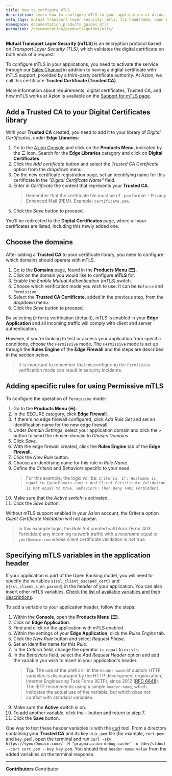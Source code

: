 ```yaml
---
title: How to configure mTLS
description: Learn how to configure mTLS in your application at Azion.
meta_tags: mutual transport layer security, mtls, tls handshake, open banking, certificates, digital certificates
namespace: documentation_products_guides_mtls
permalink: /documentation/products/guides/mtls/
---
```


**Mutual Transport Layer Security (mTLS)** is an encryption protocol based on *Transport Layer Security (TLS)*, which validates the digital certificate on both ends of a request.

To configure mTLS in your applications, you need to activate the service through our [Sales Channel](https://www.azion.com/en/contact-sales/) in addition to having a digital certificate with mTLS support, provided by a third-party certificate authority. At Azion, we call this certificate **Trusted Certificate (Trusted CA)**.

More information about requirements, digital certificates, Trusted CA, and how mTLS works at Azion is available on the [Support for mTLS page](/en/documentation/products/secure/edge-firewall/mtls/).

## Add a Trusted CA to your Digital Certificates library

With your **Trusted CA** created, you need to add it to your library of *Digital Certificates*, under **Edge Libraries**:

1. Go to the [Azion Console](https://console.azion.com) and click on the **Products Menu**, indicated by the ☰ icon. Search for the **Edge Libraries** category and click on **Digital Certificates**.
2. Click the *Add certificate* button and select the *Trusted CA Certificate* option from the *dropdown* menu.
4. On the new certificate registration page, set an identifying name for this certificate in the *"Digital Certificate Name"* field.
5. Enter in *Certificate* the content that represents your **Trusted CA**.
    > Remember that the certificate file must be of `.pem` format – Privacy Enhanced Mail (PEM). Example: `certificate.pem`.
6. Click the *Save* button to proceed.

You'll be redirected to the **Digital Certificates** page, where all your certificates are listed, including this newly added one.

## Choose the domains

After adding a **Trusted CA** to your certificate library, you need to configure which domains should operate with mTLS.

1. Go to the **Domains** page, found in the **Products Menu (☰)**.
2. Click on the domain you would like to configure **mTLS** for.
4. Enable the *Enable Mutual Authentication (mTLS)* switch.
5. Choose which verification mode you wish to use. It can be `Enforce` and `Permissive`.
6. Select the **Trusted CA Certificate**, added in the previous step, from the *dropdown* menu.
7. Click the *Save* button to proceed.

By selecting `Enforce` verification (default), mTLS is enabled in your **Edge Application** and all incoming traffic will comply with client and server authentication. 

However, if you're looking to test or access your application from specific conditions, choose the `Permissive` mode. The `Permissive` mode is set up through the **Rules Engine** of the **Edge Firewall** and the steps are described in the section below.

> It is important to remember that misconfiguring the `Permissive` verification mode can result in security incidents.

## Adding specific rules for using Permissive mTLS

To configure the operation of `Permissive` mode: 

1. Go to the **Products Menu (☰)**.
2. In the SECURE category, click **Edge Firewall**.
3. If there's no edge firewall configured, click *Add Rule Set* and set an identification name for the new edge firewall.
4. Under *Domain Settings*, select your application domain and click the `>` button to send the chosen domain to *Chosen Domains*.
5. Click *Save*.
6. With the edge firewall created, click the **Rules Engine** tab of the **Edge Firewall**.
7. Click the *New Rule* button.
8. Choose an identifying name for this rule in *Rule Name*.
9. Define the *Criteria* and *Behaviors* specific to your need.
    > For this example, the logic will be: `Criteria: If: Hostname is equal to {yourDomain.com} + And Client Certificate Validation is not equal to true. Behaviors: Then Deny (403 Forbidden)`.
10. Make sure that the *Active switch* is activated.
11. Click the *Save* button.

Without mTLS support enabled in your Azion account, the Criteria option *Client Certificate Validation* will not appear.

> In this example logic, the *Rule Set* created will block (Error 403 Forbidden) any incoming network traffic with a *hostname* equal to `yourDomain.com` whose client certificate validation is not true.

## Specifying mTLS variables in the application header

If your application is part of the Open Banking model, you will need to specify the variables `${ssl_client_escaped_cert}` and `${ssl_client_s_dn_parsed}` in the *header* of your application. You can also insert other mTLS variables. [Check the list of available variables and their descriptions](/en/documentation/products/build/edge-application/rules-engine/).

To add a variable to your application header, follow the steps:

1. Within the **Console**, open the **Products Menu (☰)**.
2. Click on **Edge Application**.
3. Find and click on the application with mTLS enabled.
4. Within the settings of your **Edge Application**, click the *Rules Engine* tab.
5. Click the *New Rule* button and select *Request Phase*.
6. Set an identifier name for this *Rule*.
7. In the *Criteria* field, change the operator `is equal` to `exists`.
8. In the *Behaviors* field, select the *Add Request Header* option and add the variable you wish to insert in your application's header.
    > **Tip:** The use of the prefix `X-` in the `header-name` of custom HTTP variables is discouraged by the HTTP development organization, Internet Engineering Task Force (IETF), since 2012 ([RFC 6648](https://datatracker.ietf.org/doc/rfc6648/)). The IETF recommends using a simple `header-name`, which indicates the actual use of the variable, but which does not conflict with standard variables.
9. Make sure the **Active** switch is on.
10. To add another variable, click the `+` button and return to step 7.
11. Click the **Save** button.

One way to test these header variables is with the [curl](https://curl.se/) tool. From a directory containing your **Trusted CA** and its key in a `.pem` file (for example, `cert.pem` and `key.pem`), open the terminal and run `curl -skv https://<yourDomain.com>/ -H "pragma:azion-debug-cache" -o /dev/stdout --cert cert.pem --key key.pem`. You should find `header-name:value` from the added variables on the terminal response.



---


**Contributors** <ContributorList>Contributor</ContributorList>
